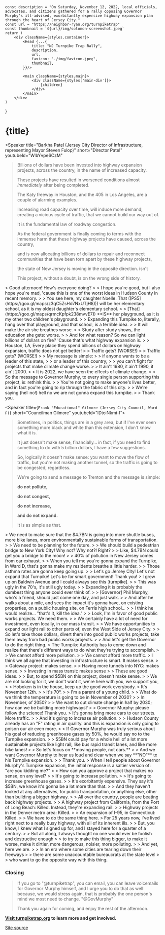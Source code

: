 

    const description = "On Saturday, November 12, 2022, local officials, advocates, and citizens gathered for a rally opposing Governor Murphy's ill-advised, exorbitantly expensive highway expansion plan through the heart of Jersey City."
    const url = "https://neighbor-ryan.org/turnpiketrap"
    const thumbnail = `${url}/img/solomon-screenshot.jpeg`
    return (
        <div className={styles.container}>
            <Head {...{
                title: "NJ Turnpike Trap Rally",
                description,
                url,
                favicon: "./img/favicon.jpeg",
                thumbnail,
            }}/>

            <main className={styles.main}>
                <div className={styles['main-div']}>
                    {children}
                </div>
            </main>
        </div>
    )
}

# {title}

<Speaker
    title="Barkha Patel (Jersey City Director of Infrastructure, representing Mayor Steven Fulop)"
    short="Director Patel"
    youtubeId="WlbYvpe6CzM"
>
> Billions of dollars have been invested into highway expansion projects, across the country, in the name of increased capacity.
>
> These projects have resulted in worsened conditions almost *immediately* after being completed.
>
> The Katy freeway in Houston, and the 405 in Los Angeles, are a couple of alarming examples.
>
> Increasing road capacity over time, will induce more demand, creating a vicious cycle of traffic, that we cannot build our way out of.
>
> It is the fundamental law of roadway congestion.
>
> As the federal government is finally coming to terms with the immense harm that these highway projects have caused, across the country,
>
> and is now allocating billions of dollars to repair and reconnect communities that have been torn apart by these highway projects,
>
> the state of New Jersey is moving in the opposite direction. isn't
>
> This project, without a doubt, is on the wrong side of history.
</Speaker>

<Speaker title="James Solomon (Jersey City Council, Ward E)" short="Councilman Solomon" youtubeId="GkriQVEHa2I">
> Good afternoon! How's everyone doing?
>
> I hope you're good, but I also hope you're mad, 'cause this is one of the worst ideas in Hudson County in recent memory.
>
> You see here, my daughter Noelle. That ([PS5](https://goo.gl/maps/z3qC5ZsHd7NxUTjH8))) will be her elementary school, as it is my oldest daughter's elementary school.
>
> [That](https://goo.gl/maps/qrmcKpfpk238mvvE7)) **IS** her playground, as it is my other two children's playground.
>
> Expanding this Turnpike to, literally, hang over that playground, and that school, is a terrible idea.
>
> It will make the air she breathes worse.
>
> Study after study shows, the education she gets: worse.
>
> And for what reason? So we can light billions of dollars on fire? 'Cause that's what highway expansion is.
>
> Houston, LA, Every place they spend billions of dollars on highway expansion, traffic does not get better!
>
> Traffic gets? (WORSE!)
>
> Traffic gets? (WORSE!)
>
> My message is simple:
>
> if anyone wants to be a leader of this state,
>
> or a leader of this country,
>
> you can't fight for projects that make climate change worse.
>
> It ain't 1980, it ain't 1990, it ain't 2000.
>
> It is 2022, we have seen the effects of climate change.
>
> So the message to Governor Murphy, to every single person supporting this project, is: rethink this.
>
> You're not going to make anyone's lives better, and in fact you're going to rip through the fabric of this city.
>
> We're saying (hell no!) hell no we are not gonna expand this turnpike.
>
> Thank you.
</Speaker>

<Speaker title={`Frank "Educational" Gilmore (Jersey City Council, Ward F)`} short="Councilman Gilmore" youtubeId="lDtoiNkmi-I">
> Sometimes, in politics, things are in a grey area, but if I've ever seen something more black and white than this extension, I don't know what it is.
>
> It just doesn't make sense, financially… in fact, if you need to find something to do with 5 billion dollars, I have a few suggestions.
>
> So, logically it doesn't make sense: you want to move the flow of traffic, but you're not making another tunnel, so the traffic is going to be congested, regardless.
>
> We're going to send a message to Trenton and the message is simple:
>
> **do not pollute,**
>
> **do not congest,**
>
> **do not increase,**
>
> **and do not expand.**
>
> It is as simple as that.
</Speaker>

<Speaker title="Yousef Saleh (Jersey City Council, Ward D)" short="Councilman Saleh" youtubeId="7rEXA3jmOWk">
> We need to make sure that the $4.7BN is going into more shuttle buses, more bike lanes, more environmentally sustainable forms of transportation.
>
> We need to be planning for the future.
>
> We should build a pedestrian bridge to New York City! Why not? Why not?! Right?
>
> Like, $4.7BN could get you a bridge to the moon!
>
> 40% of pollution in New Jersey comes from car exhaust.
>
> When you tell me you're gonna expand the Turnpike, in Ward D, that's gonna make my residents breathe a little harder.
>
> Those asthma rates are gonna keep going up.
>
> Let's go Jersey City! Let's not expand that Turnpike! Let's be for smart government! Thank you!
</Speaker>

<Speaker title="Bill O'Dea (Hudson County Commissioner, District 2)" short="Commissioner O'Dea" youtubeId="mQE1GCbh4Kc">
> I grew up on Baldwin Avenue and I could always see this [turnpike].
>
> This was ugly in the 70's, it's still ugly today.
>
> Expanding it is probably the dumbest thing anyone could ever think of.
>
> [Governor] Phil Murphy, who's a friend, should just come one day, and just walk.
>
> And after he walks about a mile, and sees the impact it's gonna have, on existing properties, on a public housing site, on Ferris high school…
>
> I think he would realize… "that's it, kill the idea."
>
> Look, I'm in favor of good public works projects. We need them.
>
> We certainly have a lot of need for investment, even locally, in our mass transit.
>
> We have opportunities to expand our light rail to other parts of, even the West Side of Jersey City.
>
> So let's take those dollars, divert them into good public works projects, take them away from bad public works projects.
>
> And let's get the Governor to do the right thing.
</Speaker>

<Speaker title="Anthony Romano (Hudson County Commissioner, District 5)" short="Commissioner Romano" youtubeId="Xjqm5JxU3Sk">
> The Turnpike Authority has to come down and realize that there's different ways to do what they're trying to accomplish.
>
> We cannot afford more pollution.
>
> We cannot afford more traffic.
</Speaker>

<Speaker title="Phil Cohen (Hoboken City Council, 5th Ward)" short="Councilman Cohen" youtubeId="qyHJ4eV3YNk">
> I think we all agree that investing in infrastructure is smart. It makes sense.
>
> Gateway project: makes sense.
>
> Having more tunnels into NYC: makes sense.
>
> Investing in mass transit: makes sense
>
> These are good ideas.
>
> But, to spend $5BN on this project, doesn't make sense.
>
> We are not looking for it, we don't want it, we're here with you, we support you,
>
> Hoboken is in the house, keep up the good work everybody.
</Speaker>

<Speaker title="Jimmy Lee (President, Safe Streets JC)" short="Jimmy Lee" youtubeId="7oxrvd39Di8">
> It's November 12th.
>
> It's 70°.
>
> I'm a parent of a young child.
>
> What do we think the temperature is going to be in November of 2030?
>
> In November, of 2050?
>
> We want to cut climate change in half by 2030; how can we be building more highways?
>
> Governor Murphy: please follow the science! Thank you.
</Speaker>

<Speaker title="Chris Adair (President, Bike Hoboken)" short="Chris Adair" youtubeId="fDFdAWzIQz0">
> It's gonna bring more cars to our streets. More traffic.
>
> And it's going to increase air pollution.
>
> Hudson County already has an "F" rating in air quality. and this is expansion is only going to poison our air even more.
>
> If Governor Murphy was truly serious about his goal of reducing greenhouse gases by 50%, he would say no to the Turnpike expansion.
>
> $5BN could pay for a whole hell of a lot more sustainable projects like light rail, like bus rapid transit lanes, and like more bike lanes!
>
> So let's focus on **moving people, not cars.**
>
> And we want Governor Murphy to hear us loud and clear when we say **"NO"** to his Turnpike expansion.
>
> Thank you.
</Speaker>

<Speaker title="John Reichman (President, Empower NJ)" short="John Reichman" youtubeId="pP37lWJv-rI">
> When I tell people about Governor Murphy's Turnpike expansion, the initial response is a saltier version of: "are you kidding me?"
>
> How can you approve a project that makes no sense, on any level?
>
> It's going to increase pollution.
>
> It's going to increase greenhouse gases.
>
> It's exorbitantly expensive. They say it's $5BN, we know it's gonna be a lot more than that.
>
> And they haven't looked at any alternatives, for public transportation, or anything else, other than building a bigger highway.
>
> All over the country, people are beating back highway projects.
>
> A highway project from California, from the Port of Long Beach: Killed. Instead, they're expanding rail.
>
> Highway projects in the Denver metro area: Killed.
>
> An expansion of I-95, in Connecticut: Killed.
>
> We have to do the same thing here.
</Speaker>

<Speaker title="Tony Borelli (Vice President, Bike JC)" short="Tony Borelli" youtubeId="eyhFVQhJhMU">
> For 25 years now, I've lived right next to a really busy highway, with all of its inherent ills.
>
> But, you know, I knew what I signed up for, and I stayed here for a quarter of a century.
>
> But all along, I always thought no one would ever be foolish and destructive enough
>
> to try to make this thing bigger, to make it worse, make it dirtier, more dangerous, noisier, more polluting.
>
> And yet, here we are.
>
> In an era where some cities are tearing down their freeways
>
> there are some unaccountable bureaucrats at the state level
>
> who want to go the opposite way with this thing.

### Closing
> If you go to "@turnpiketrap", you can email, you can leave voicemails for Governor Murphy himself, and I urge you to do that as well because, we would stress again, that is probably the one person's mind we most need to change. "@GovMurphy"
>
> Thank you again for coming, and enjoy the rest of the afternoon.
</Speaker>

<Divider />

**[Visit turnpiketrap.org](https://turnpiketrap.org) to learn more and get involved.**

[Site source](https://github.com/neighbor-ryan/turnpiketrap)
